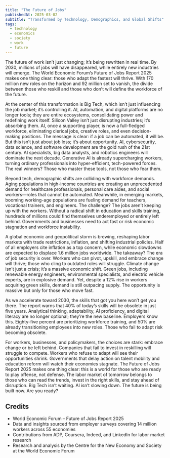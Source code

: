 ```yaml
---
title: "The Future of Jobs"
publishedAt: 2025-03-02
subtitle: "Transformed by Technology, Demographics, and Global Shifts"
tags:
  - technology
  - economics
  - society
  - work
  - future
---
```



The future of work isn’t just changing; it’s being rewritten in real time. By 2030, millions of jobs will have disappeared, while entirely new industries will emerge. The World Economic Forum’s Future of Jobs Report 2025 makes one thing clear: those who adapt the fastest will thrive. With 170 million new roles on the horizon and 92 million set to vanish, the divide between those who reskill and those who don’t will define the workforce of the future.

At the center of this transformation is Big Tech, which isn’t just influencing the job market; it’s controlling it. AI, automation, and digital platforms are no longer tools; they are entire ecosystems, consolidating power and redefining work itself. Silicon Valley isn’t just disrupting industries; it’s absorbing them. AI, once a supporting player, is now a full-fledged workforce, eliminating clerical jobs, creative roles, and even decision-making positions. The message is clear: if a job can be automated, it will be. But this isn’t just about job loss; it’s about opportunity. AI, cybersecurity, data science, and software development are the gold rush of the 21st century. AI specialists, big data analysts, and robotics engineers will dominate the next decade. Generative AI is already supercharging workers, turning ordinary professionals into hyper-efficient, tech-powered forces. The real winners? Those who master these tools, not those who fear them.

Beyond tech, demographic shifts are colliding with workforce demands. Aging populations in high-income countries are creating an unprecedented demand for healthcare professionals, personal care aides, and social workers—roles that cannot be automated. Meanwhile, in emerging markets, booming working-age populations are fueling demand for teachers, vocational trainers, and engineers. The challenge? The jobs aren’t keeping up with the workers. Without a radical shift in education and skills training, hundreds of millions could find themselves underemployed or entirely left behind. Governments and businesses need to act fast or risk economic stagnation and workforce instability.

A global economic and geopolitical storm is brewing, reshaping labor markets with trade restrictions, inflation, and shifting industrial policies. Half of all employers cite inflation as a top concern, while economic slowdowns are expected to displace 1.6 million jobs worldwide. The takeaway? The era of job security is over. Workers who can pivot, upskill, and embrace change will thrive; those who cling to outdated roles will struggle. Climate change isn’t just a crisis; it’s a massive economic shift. Green jobs, including renewable energy engineers, environmental specialists, and electric vehicle experts, are in explosive demand. Yet, despite a 12% rise in workers acquiring green skills, demand is still outpacing supply. The opportunity is massive but only for those who move fast.

As we accelerate toward 2030, the skills that got you here won’t get you there. The report warns that 40% of today’s skills will be obsolete in just five years. Analytical thinking, adaptability, AI proficiency, and digital literacy are no longer optional; they’re the new baseline. Employers know this. Eighty-five percent are prioritizing workforce training, and 50% are already transitioning employees into new roles. Those who fail to adapt risk becoming obsolete.

For workers, businesses, and policymakers, the choices are stark: embrace change or be left behind. Companies that fail to invest in reskilling will struggle to compete. Workers who refuse to adapt will see their opportunities shrink. Governments that delay action on talent mobility and education reform will watch their economies stagnate. The Future of Jobs Report 2025 makes one thing clear: this is a world for those who are ready to play offense, not defense. The labor market of tomorrow belongs to those who can read the trends, invest in the right skills, and stay ahead of disruption. Big Tech isn’t waiting. AI isn’t slowing down. The future is being built now. Are you ready?

## Credits

- World Economic Forum – Future of Jobs Report 2025
- Data and insights sourced from employer surveys covering 14 million workers across 55 economies
- Contributions from ADP, Coursera, Indeed, and LinkedIn for labor market research
- Research and analysis by the Centre for the New Economy and Society at the World Economic Forum
